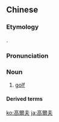 ==Chinese==
{{zh-forms|s=高尔夫|gloss=-}}

===Etymology===
{{bor|zh|en|golf}}.

===Pronunciation===
{{zh-pron
|m=gāo'ěrfū
|c=gou1 ji5 fu1
|mn=ko-ní-hu
|cat=n
}}

===Noun===
{{zh-noun}}

# [[golf]]

====Derived terms====
{{zh-der|高爾夫球}}

{{zh-cat|Sports}}

[[ko:高爾夫]]
[[ja:高爾夫]]
